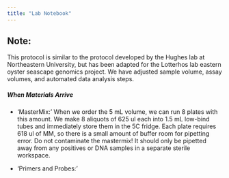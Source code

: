 ```yaml
---
title: "Lab Notebook"
---
```


::: {.callout-note}
## Note: 
This protocol is similar to the protocol developed by the Hughes lab at Northeastern University, but has been adapted for the Lotterhos lab eastern oyster seascape genomics project. We have adjusted sample volume, assay volumes, and automated data analysis steps.
:::

##### **When Materials Arrive** {.unnumbered}

-   'MasterMix:' When we order the 5 mL volume, we can run 8 plates with this amount. We make 8 aliquots of 625 ul each into 1.5 mL low-bind tubes and immediately store them in the 5C fridge. Each plate requires 618 ul of MM, so there is a small amount of buffer room for pipetting error. Do not contaminate the mastermix! It should only be pipetted away from any positives or DNA samples in a separate sterile workspace. 

-   'Primers and Probes:'
